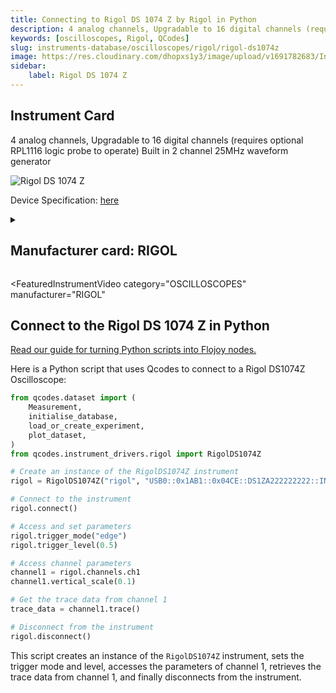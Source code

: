 ```yaml
---
title: Connecting to Rigol DS 1074 Z by Rigol in Python
description: 4 analog channels, Upgradable to 16 digital channels (requires optional RPL1116 logic probe to operate) Built in 2 channel 25MHz waveform generator
keywords: [oscilloscopes, Rigol, QCodes] 
slug: instruments-database/oscilloscopes/rigol/rigol-ds1074z 
image: https://res.cloudinary.com/dhopxs1y3/image/upload/v1691782683/Instruments/Oscilloscopes/Rigol-DS1074Z/Rigol-DS1074Z.jpg
sidebar:
    label: Rigol DS 1074 Z 
---
```



## Instrument Card

4 analog channels, Upgradable to 16 digital channels (requires optional RPL1116 logic probe to operate)
Built in 2 channel 25MHz waveform generator


![Rigol DS 1074 Z](https://res.cloudinary.com/dhopxs1y3/image/upload/v1691782683/Instruments/Oscilloscopes/Rigol-DS1074Z/Rigol-DS1074Z.jpg)

Device Specification: [here](/instruments-database/all-instruments)

<details style={{ marginTop: "15px"}}>
<summary><h2 style={{display:'inline'}}>Manufacturer card: RIGOL</h2></summary>

![RIGOL](https://res.cloudinary.com/dhopxs1y3/image/upload/v1692806170/Instruments/Vendor%20Logos/Rigol.png)

RIGOL Technologies, Inc. specializes in development and production of test and measuring equipment and is one of the fastest growing Chinese companies in this sphere.
RIGOL’s line of products includes [digital storage oscilloscopes](https://www.tmatlantic.com/e-store/index.php?SECTION_ID=227), [function/arbitrary waveform generators](https://www.tmatlantic.com/e-store/index.php?SECTION_ID=230), [digital multimeters](https://www.tmatlantic.com/e-store/index.php?SECTION_ID=233), PC-based devices compatible with LXI standard etc.

- Headquarters: Beijing, China
- Yearly Revenue (millions, USD): 23
- Vendor Website: [here](https://www.rigol.com/)

</details>


<FeaturedInstrumentVideo
  category="OSCILLOSCOPES"
  manufacturer="RIGOL"
></FeaturedInstrumentVideo>

## Connect to the Rigol DS 1074 Z in Python

[Read our guide for turning Python scripts into Flojoy nodes.](https://docs.flojoy.ai/contribution/blocks/custom-flojoy-block/)


<Tabs>

<TabItem value="Flojoy" label="Flojoy" className="flojoy-instrument-tabs">

<NodeCardCollection category='OSCILLOSCOPES' manufacturer='RIGOL'></NodeCardCollection>

</TabItem>
<TabItem value="QCodes" label="QCodes">

Here is a Python script that uses Qcodes to connect to a Rigol DS1074Z Oscilloscope:

```python
from qcodes.dataset import (
    Measurement,
    initialise_database,
    load_or_create_experiment,
    plot_dataset,
)
from qcodes.instrument_drivers.rigol import RigolDS1074Z

# Create an instance of the RigolDS1074Z instrument
rigol = RigolDS1074Z("rigol", "USB0::0x1AB1::0x04CE::DS1ZA222222222::INSTR")

# Connect to the instrument
rigol.connect()

# Access and set parameters
rigol.trigger_mode("edge")
rigol.trigger_level(0.5)

# Access channel parameters
channel1 = rigol.channels.ch1
channel1.vertical_scale(0.1)

# Get the trace data from channel 1
trace_data = channel1.trace()

# Disconnect from the instrument
rigol.disconnect()
```

This script creates an instance of the `RigolDS1074Z` instrument, sets the trigger mode and level, accesses the parameters of channel 1, retrieves the trace data from channel 1, and finally disconnects from the instrument.

</TabItem>
</Tabs>
